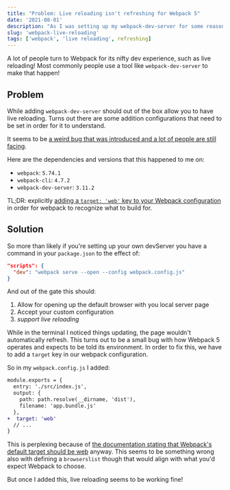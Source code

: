 ```yaml
---
title: "Problem: Live reloading isn't refreshing for Webpack 5"
date: '2021-08-01'
description: "As I was setting up my webpack-dev-server for some reason it wasn't actually reloading. Turns out you have to set a target!"
slug: 'webpack-live-reloading'
tags: ['webpack', 'live reloading', refreshing]
---
```


A lot of people turn to Webpack for its nifty dev experience, such as
live reloading! Most commonly people use a tool like `webpack-dev-server`
to make that happen!

## Problem

While adding `webpack-dev-server` should out of the box allow you to
have live reloading. Turns out there are some addition configurations
that need to be set in order for it to understand.

It seems to be [a weird bug that was introduced and a lot of people are
still facing](https://github.com/webpack/webpack-dev-server/issues/2758).

Here are the dependencies and versions that this happened to me on:

- `webpack`: `5.74.1`
- `webpack-cli`: `4.7.2`
- `webpack-dev-server`: `3.11.2`

TL;DR: explicitly [adding a `target: 'web'` key to your Webpack configuration](https://webpack.js.org/configuration/target/#root)
in order for webpack to recognize what to build for.

## Solution

So more than likely if you're setting up your own devServer you have a
command in your `package.json` to the effect of:

```json
"scripts": {
  "dev": "webpack serve --open --config webpack.config.js"
}
```

And out of the gate this should:

1) Allow for opening up the default browser with you local server page
2) Accept your custom configuration
3) *support live reloading*

While in the terminal I noticed things updating, the page wouldn't
automatically refresh. This turns out to be a small bug with how Webpack
5 operates and expects to be told its environment. In order to fix this,
we have to add a `target` key in our webpack configuration.

So in my `webpack.config.js` I added:

```diff
module.exports = {  
  entry: './src/index.js',
  output: {
    path: path.resolve(__dirname, 'dist'),
    filename: 'app.bundle.js'
  },
+  target: 'web'
  // ...
}
```

This is perplexing because of [the documentation stating that Webpack's default target should be web](https://webpack.js.org/configuration/target/#root) anyway.
This seems to be something wrong also with defining a `browserslist` though that
would align with what you'd expect Webpack to choose.

But once I added this, live reloading seems to be working fine!